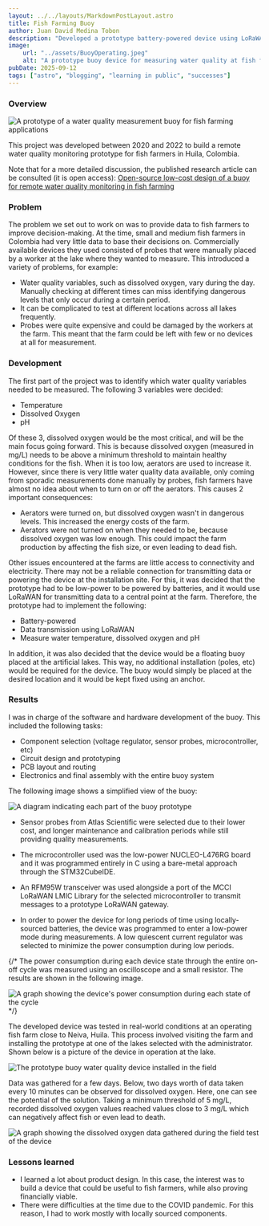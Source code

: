 ```yaml
---
layout: ../../layouts/MarkdownPostLayout.astro
title: Fish Farming Buoy
author: Juan David Medina Tobon
description: "Developed a prototype battery-powered device using LoRaWAN to transmit water temperature, dissolved oxygen and pH for fish farming applications in Colombia. Project was distributed as open-source hardware and a peer-reviewed article was published."
image:
    url: "../assets/BuoyOperating.jpeg"
    alt: "A prototype buoy device for measuring water quality at fish farming lakes"
pubDate: 2025-09-12
tags: ["astro", "blogging", "learning in public", "successes"]
---
```


### Overview

<Image
    src={assembled}
    alt="A prototype of a water quality measurement buoy for fish farming applications"    
/>

This project was developed between 2020 and 2022 to build a remote water quality monitoring prototype for fish farmers in Huila, Colombia. 

Note that for a more detailed discussion, the published research article can be consulted (it is open access): [Open-source low-cost design of a buoy for remote water quality monitoring in fish farming](https://journals.plos.org/plosone/article?id=10.1371/journal.pone.0270202)

### Problem
The problem we set out to work on was to provide data to fish farmers to improve decision-making. At the time, small and medium fish farmers in Colombia had very little data to base their decisions on. Commercially available devices they used consisted of probes that were manually placed by a worker at the lake where they wanted to measure. This introduced a variety of problems, for example:
- Water quality variables, such as dissolved oxygen, vary during the day. Manually checking at different times can miss identifying dangerous levels that only occur during a certain period.
- It can be complicated to test at different locations across all lakes frequently.
- Probes were quite expensive and could be damaged by the workers at the farm. This meant that the farm could be left with few or no devices at all for measurement.

### Development

The first part of the project was to identify which water quality variables needed to be measured. The following 3 variables were decided:
- Temperature
- Dissolved Oxygen
- pH

Of these 3, dissolved oxygen would be the most critical, and will be the main focus going forward. This is because dissolved oxygen (measured in mg/L) needs to be above a minimum threshold to maintain healthy conditions for the fish. When it is too low, aerators are used to increase it. However, since there is very little water quality data available, only coming from sporadic measurements done manually by probes, fish farmers have almost no idea about when to turn on or off the aerators. This causes 2 important consequences:
- Aerators were turned on, but dissolved oxygen wasn't in dangerous levels. This increased the energy costs of the farm.
- Aerators were not turned on when they needed to be, because dissolved oxygen was low enough. This could impact the farm production by affecting the fish size, or even leading to dead fish.

Other issues encountered at the farms are little access to connectivity and electricity. There may not be a reliable connection for transmitting data or powering the device at the installation site. For this, it was decided that the prototype had to be low-power to be powered by batteries, and it would use LoRaWAN for transmitting data to a central point at the farm. Therefore, the prototype had to implement the following:

- Battery-powered
- Data transmission using LoRaWAN
- Measure water temperature, dissolved oxygen and pH

In addition, it was also decided that the device would be a floating buoy placed at the artificial lakes. This way, no additional installation (poles, etc) would be required for the device. The buoy would simply be placed at the desired location and it would be kept fixed using an anchor. 


### Results

I was in charge of the software and hardware development of the buoy. This included the following tasks:
- Component selection (voltage regulator, sensor probes, microcontroller, etc)
- Circuit design and prototyping
- PCB layout and routing
- Electronics and final assembly with the entire buoy system

The following image shows a simplified view of the buoy:

<Image
    alt="A diagram indicating each part of the buoy prototype"
    src={view}
/>

- Sensor probes from Atlas Scientific were selected due to their lower cost, and longer maintenance and calibration periods while still providing quality measurements. 

- The microcontroller used was the low-power NUCLEO-L476RG board and it was programmed entirely in C using a bare-metal approach through the STM32CubeIDE.

- An RFM95W transceiver was used alongside a port of the MCCI LoRaWAN LMIC Library for the selected microcontroller to transmit messages to a prototype LoRaWAN gateway.

- In order to power the device for long periods of time using locally-sourced batteries, the device was programmed to enter a low-power mode during measurements. A low quiescent current regulator was selected to minimize the power consumption during low periods.

{/* The power consumption during each device state through the entire on-off cycle was measured using an oscilloscope and a small resistor. The results are shown in the following image.

<Image
    class="blog-post-img-wide"
    src={PowerProfile}
    alt="A graph showing the device's power consumption during each state of the cycle"
/> */}

The developed device was tested in real-world conditions at an operating fish farm close to Neiva, Huila. This process involved visiting the farm and installing the prototype at one of the lakes selected with the administrator. Shown below is a picture of the device in operation at the lake.

<Image
    class="blog-post-img-wide"
    src={operating}
    alt="The prototype buoy water quality device installed in the field"
/>

Data was gathered for a few days. Below, two days worth of data taken every 10 minutes can be observed for dissolved oxygen. Here, one can see the potential of the solution. Taking a minimum threshold of 5 mg/L, recorded dissolved oxygen values reached values close to 3 mg/L which can negatively affect fish or even lead to death.

<Image
    class="blog-post-img-wide"
    src={dodata}
    alt="A graph showing the dissolved oxygen data gathered during the field test of the device"
/>

### Lessons learned
- I learned a lot about product design. In this case, the interest was to build a device that could be useful to fish farmers, while also proving financially viable.
- There were difficulties at the time due to the COVID pandemic. For this reason, I had to work mostly with locally sourced components.
